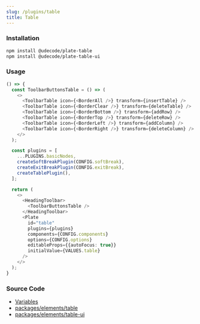 ```yaml
---
slug: /plugins/table
title: Table
---
```


### Installation

```bash npm2yarn
npm install @udecode/plate-table
npm install @udecode/plate-table-ui
```

### Usage

```ts live
() => {
  const ToolbarButtonsTable = () => (
    <>
      <ToolbarTable icon={<BorderAll />} transform={insertTable} />
      <ToolbarTable icon={<BorderClear />} transform={deleteTable} />
      <ToolbarTable icon={<BorderBottom />} transform={addRow} />
      <ToolbarTable icon={<BorderTop />} transform={deleteRow} />
      <ToolbarTable icon={<BorderLeft />} transform={addColumn} />
      <ToolbarTable icon={<BorderRight />} transform={deleteColumn} />
    </>
  );

  const plugins = [
    ...PLUGINS.basicNodes,
    createSoftBreakPlugin(CONFIG.softBreak),
    createExitBreakPlugin(CONFIG.exitBreak),
    createTablePlugin(),
  ];

  return (
    <>
      <HeadingToolbar>
        <ToolbarButtonsTable />
      </HeadingToolbar>
      <Plate
        id="table"
        plugins={plugins}
        components={CONFIG.components}
        options={CONFIG.options}
        editableProps={{autoFocus: true}}
        initialValue={VALUES.table}
      />
    </>
  );
}
```

### Source Code

- [Variables](https://github.com/udecode/plate/blob/main/docs/src/live/live.tsx)
- [packages/elements/table](https://github.com/udecode/plate/tree/main/packages/elements/table/src)
- [packages/elements/table-ui](https://github.com/udecode/plate/tree/main/packages/elements/table-ui/src)
